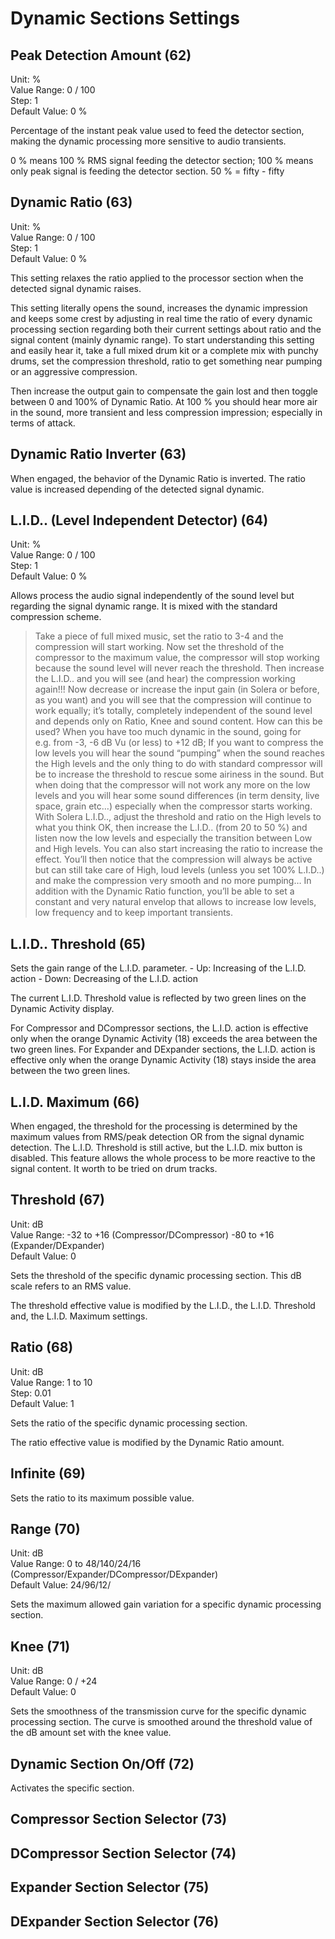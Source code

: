 # Dynamic Sections Settings


## Peak Detection Amount (62)

Unit: %  
Value Range: 0 / 100  
Step: 1  
Default Value: 0 %

Percentage of the instant peak value used to feed the detector section, making the dynamic processing more sensitive 
to audio transients.

0 % means 100 % RMS signal feeding the detector section; 100 % means only peak signal is feeding the detector
section. 50 % = fifty - fifty


## Dynamic Ratio (63)

Unit: %  
Value Range: 0 / 100  
Step: 1  
Default Value: 0 %

This setting relaxes the ratio applied to the processor section when the detected signal dynamic raises.

This setting literally opens the sound, increases the dynamic impression and keeps some crest by adjusting in real
time the ratio of every dynamic processing section regarding both their current settings about ratio and the signal
content (mainly dynamic range). To start understanding this setting and easily hear it, take a full mixed drum kit
or a complete mix with punchy drums, set the compression threshold, ratio to get something near pumping or an
aggressive compression.

Then increase the output gain to compensate the gain lost and then toggle between 0 and 100% of Dynamic Ratio.
At 100 % you should hear more air in the sound, more transient and less compression impression; especially in
terms of attack.


## Dynamic Ratio Inverter (63)

When engaged, the behavior of the Dynamic Ratio is inverted. The ratio value is increased depending of the detected signal dynamic.


## L.I.D.. (Level Independent Detector) (64)

Unit: %  
Value Range: 0 / 100  
Step: 1  
Default Value: 0 %

Allows process the audio signal independently of the sound level but regarding the signal dynamic range. It is mixed
with the standard compression scheme.

>Take a piece of full mixed music, set the ratio to 3-4 and the compression will start working. Now set the threshold
of the compressor to the maximum value, the compressor will stop working because the sound level will never reach
the threshold. Then increase the L.I.D.. and you will see (and hear) the compression working again!!! Now decrease or increase
the input gain (in Solera or before, as you want) and you will see that the compression will continue to work equally; it’s totally,
completely independent of the sound level and depends only on Ratio, Knee and sound content.
How can this be used? When you have too much dynamic in the sound, going for e.g. from -3, -6 dB Vu (or less) to +12 dB; If you
want to compress the low levels you will hear the sound “pumping” when the sound reaches the High levels and the only thing
to do with standard compressor will be to increase the threshold to rescue some airiness in the sound. But when doing that
the compressor will not work any more on the low levels and you will hear some sound differences (in term density, live space,
grain etc...) especially when the compressor starts working. With Solera L.I.D.., adjust the threshold and ratio on the High levels
to what you think OK, then increase the L.I.D.. (from 20 to 50 %) and listen now the low levels and especially the transition between Low and High levels. You can also start increasing the ratio to increase the effect. You’ll then notice that the compression
will always be active but can still take care of High, loud levels (unless you set 100% L.I.D..) and make the compression very
smooth and no more pumping... In addition with the Dynamic Ratio function, you’ll be able to set a constant and very natural
envelop that allows to increase low levels, low frequency and to keep important transients.

## L.I.D.. Threshold (65)

Sets the gain range of the L.I.D. parameter.
- Up: Increasing of the L.I.D. action
- Down: Decreasing of the L.I.D. action

The current L.I.D. Threshold value is reflected by two green lines on the Dynamic Activity display.

:::{.callout-note}
For Compressor and DCompressor sections, the L.I.D. action is effective only when the orange Dynamic Activity (18)
exceeds the area between the two green lines. For Expander and DExpander sections, the L.I.D. action is effective
only when the orange Dynamic Activity (18) stays inside the area between the two green lines.
:::


## L.I.D. Maximum (66)

When engaged, the threshold for the processing is determined by the maximum values from RMS/peak detection
OR from the signal dynamic detection. The L.I.D. Threshold is still active, but the L.I.D. mix button is disabled. This
feature allows the whole process to be more reactive to the signal content. It worth to be tried on drum tracks.


## Threshold (67)

Unit: dB  
Value Range: -32 to +16 (Compressor/DCompressor) -80 to +16 (Expander/DExpander)  
Default Value: 0

Sets the threshold of the specific dynamic processing section. This dB scale refers to an RMS value.

The threshold effective value is modified by the L.I.D., the L.I.D. Threshold and, the L.I.D. Maximum settings.


## Ratio (68)

Unit: dB  
Value Range: 1 to 10  
Step: 0.01  
Default Value: 1

Sets the ratio of the specific dynamic processing section.

The ratio effective value is modified by the Dynamic Ratio amount.


## Infinite (69)

Sets the ratio to its maximum possible value.


## Range (70)

Unit: dB  
Value Range: 0 to 48/140/24/16 (Compressor/Expander/DCompressor/DExpander)  
Default Value: 24/96/12/

Sets the maximum allowed gain variation for a specific dynamic processing section.


## Knee (71)

Unit: dB  
Value Range: 0 / +24  
Default Value: 0

Sets the smoothness of the transmission curve for the specific dynamic processing section. The curve is smoothed
around the threshold value of the dB amount set with the knee value.

## Dynamic Section On/Off (72)

Activates the specific section.

## Compressor Section Selector (73)

## DCompressor Section Selector (74)

## Expander Section Selector (75)

## DExpander Section Selector (76)

